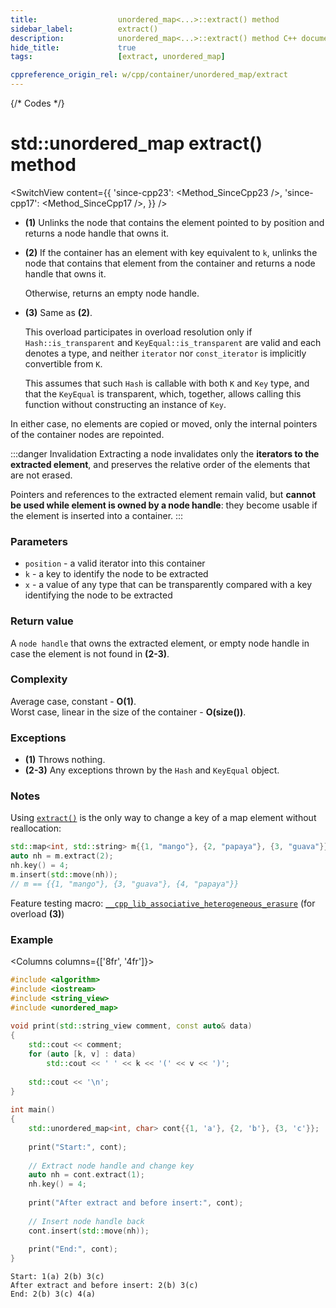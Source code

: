 ```yaml
---
title:					unordered_map<...>::extract() method
sidebar_label:			extract()
description:			unordered_map<...>::extract() method C++ documentation
hide_title:				true
tags:					[extract, unordered_map]

cppreference_origin_rel: w/cpp/container/unordered_map/extract
---
```



{/* Codes */}


# std::unordered_map extract() method

<SwitchView content={{
	'since-cpp23': <Method_SinceCpp23 />,
	'since-cpp17': <Method_SinceCpp17 />,
}} />

 - **(1)**
    Unlinks the node that contains the element pointed to by position and returns a node handle that owns it.

 - **(2)**
    If the container has an element with key equivalent to `k`, unlinks the node that contains that element from the container and returns a node handle that owns it.

    Otherwise, returns an empty node handle.

 - **(3)**
    Same as **(2)**. 
    
    This overload participates in overload resolution only if `Hash::is_transparent` and `KeyEqual::is_transparent` are valid and each denotes a type,
    and neither `iterator` nor `const_iterator` is implicitly convertible from `K`.
    
    This assumes that such `Hash` is callable with both `K` and `Key` type, and that the `KeyEqual` is transparent, which, together, allows calling this function without constructing an instance of `Key`.
    
In either case, no elements are copied or moved, only the internal pointers of the container nodes are repointed.

:::danger Invalidation
Extracting a node invalidates only the **iterators to the extracted element**, and preserves the relative order of the elements that are not erased.

Pointers and references to the extracted element remain valid, but **cannot be used while element is owned by a node handle**: they become usable if the element is inserted into a container.
:::

### Parameters

 - `position` - a valid iterator into this container
 - `k` - a key to identify the node to be extracted
 - `x` - a value of any type that can be transparently compared with a key identifying the node to be extracted

### Return value

A `node handle` that owns the extracted element, or empty node handle in case the element is not found in **(2-3)**.

### Complexity

Average case, constant - **O(1)**.  
Worst case, linear in the size of the container - **O(size())**.

### Exceptions

 - **(1)** Throws nothing.
 - **(2-3)** Any exceptions thrown by the `Hash` and `KeyEqual` object.

### Notes

Using [`extract()`](#) is the only way to change a key of a map element without reallocation:

```cpp showLineNumbers
std::map<int, std::string> m{{1, "mango"}, {2, "papaya"}, {3, "guava"}};
auto nh = m.extract(2);
nh.key() = 4;
m.insert(std::move(nh));
// m == {{1, "mango"}, {3, "guava"}, {4, "papaya"}}
```

Feature testing macro: [`__cpp_lib_associative_heterogeneous_erasure`](#) (for overload **(3)**)


### Example

<Columns columns={['8fr', '4fr']}>
<div>

```cpp title='Main.cpp' showLineNumbers
#include <algorithm>
#include <iostream>
#include <string_view>
#include <unordered_map>
 
void print(std::string_view comment, const auto& data)
{
    std::cout << comment;
    for (auto [k, v] : data)
        std::cout << ' ' << k << '(' << v << ')';
 
    std::cout << '\n';
}
 
int main()
{
    std::unordered_map<int, char> cont{{1, 'a'}, {2, 'b'}, {3, 'c'}};
 
    print("Start:", cont);
 
    // Extract node handle and change key
    auto nh = cont.extract(1);
    nh.key() = 4; 
 
    print("After extract and before insert:", cont);
 
    // Insert node handle back
    cont.insert(std::move(nh));
 
    print("End:", cont);
}
```

</div>
<div>

```plaintext title="Possible output"
Start: 1(a) 2(b) 3(c)
After extract and before insert: 2(b) 3(c)
End: 2(b) 3(c) 4(a)
```

</div>
</Columns>
